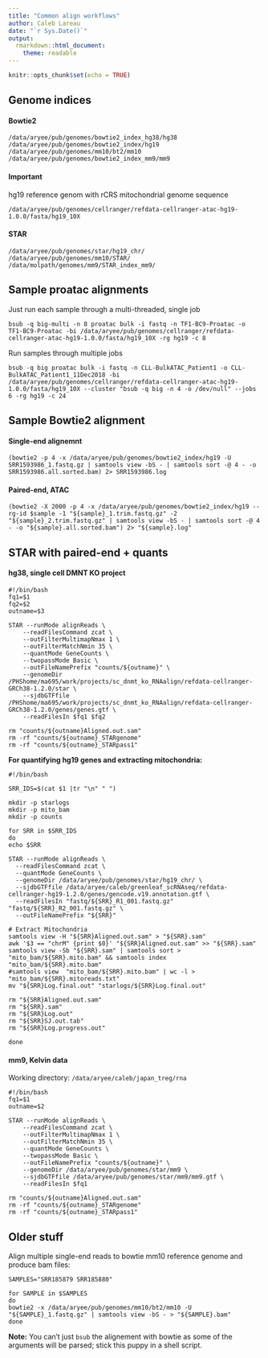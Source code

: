 ```yaml
---
title: "Common align workflows"
author: Caleb Lareau
date: "`r Sys.Date()`"
output:
  rmarkdown::html_document:
    theme: readable
---
```


```r
knitr::opts_chunk$set(echo = TRUE)
```

## Genome indices

#### Bowtie2
```
/data/aryee/pub/genomes/bowtie2_index_hg38/hg38
/data/aryee/pub/genomes/bowtie2_index/hg19
/data/aryee/pub/genomes/mm10/bt2/mm10
/data/aryee/pub/genomes/bowtie2_index_mm9/mm9
```

#### Important

hg19 reference genom with rCRS mitochondrial genome sequence

```
/data/aryee/pub/genomes/cellranger/refdata-cellranger-atac-hg19-1.0.0/fasta/hg19_10X
```

#### STAR
```
/data/aryee/pub/genomes/star/hg19_chr/ 
/data/aryee/pub/genomes/mm10/STAR/
/data/molpath/genomes/mm9/STAR_index_mm9/
```

## Sample proatac alignments
Just run each sample through a multi-threaded, single job
```
bsub -q big-multi -n 8 proatac bulk -i fastq -n TF1-BC9-Proatac -o TF1-BC9-Proatac -bi /data/aryee/pub/genomes/cellranger/refdata-cellranger-atac-hg19-1.0.0/fasta/hg19_10X -rg hg19 -c 8
```

Run samples through multiple jobs
```
bsub -q big proatac bulk -i fastq -n CLL-BulkATAC_Patient1 -o CLL-BulkATAC_Patient1_11Dec2018 -bi /data/aryee/pub/genomes/cellranger/refdata-cellranger-atac-hg19-1.0.0/fasta/hg19_10X --cluster "bsub -q big -n 4 -o /dev/null" --jobs 6 -rg hg19 -c 24

```

## Sample Bowtie2 alignment

#### Single-end alignemnt
```
(bowtie2 -p 4 -x /data/aryee/pub/genomes/bowtie2_index/hg19 -U SRR1593986_1.fastq.gz | samtools view -bS - | samtools sort -@ 4 - -o SRR1593986.all.sorted.bam) 2> SRR1593986.log
```

#### Paired-end, ATAC
```
(bowtie2 -X 2000 -p 4 -x /data/aryee/pub/genomes/bowtie2_index/hg19 --rg-id $sample -1 "${sample}_1.trim.fastq.gz" -2  "${sample}_2.trim.fastq.gz" | samtools view -bS - | samtools sort -@ 4 - -o "${sample}.all.sorted.bam") 2> "${sample}.log"
```

## STAR with paired-end + quants


#### hg38, single cell DMNT KO project
```
#!/bin/bash
fq1=$1
fq2=$2
outname=$3

STAR --runMode alignReads \
	--readFilesCommand zcat \
	--outFilterMultimapNmax 1 \
	--outFilterMatchNmin 35 \
	--quantMode GeneCounts \
	--twopassMode Basic \
	--outFileNamePrefix "counts/${outname}" \
	--genomeDir /PHShome/ma695/work/projects/sc_dnmt_ko_RNAalign/refdata-cellranger-GRCh38-1.2.0/star \
	--sjdbGTFfile /PHShome/ma695/work/projects/sc_dnmt_ko_RNAalign/refdata-cellranger-GRCh38-1.2.0/genes/genes.gtf \
	--readFilesIn $fq1 $fq2

rm "counts/${outname}Aligned.out.sam"
rm -rf "counts/${outname}_STARgenome"
rm -rf "counts/${outname}_STARpass1"
```

**For quantifying hg19 genes and extracting mitochondria:**

```
#!/bin/bash

SRR_IDS=$(cat $1 |tr "\n" " ")

mkdir -p starlogs
mkdir -p mito_bam
mkdir -p counts

for SRR in $SRR_IDS
do
echo $SRR

STAR --runMode alignReads \
  --readFilesCommand zcat \
  --quantMode GeneCounts \
  --genomeDir /data/aryee/pub/genomes/star/hg19_chr/ \
  --sjdbGTFfile /data/aryee/caleb/greenleaf_scRNAseq/refdata-cellranger-hg19-1.2.0/genes/gencode.v19.annotation.gtf \
  --readFilesIn "fastq/${SRR}_R1_001.fastq.gz" "fastq/${SRR}_R2_001.fastq.gz" \
  --outFileNamePrefix "${SRR}"

# Extract Mitochondria
samtools view -H "${SRR}Aligned.out.sam" > "${SRR}.sam"
awk '$3 == "chrM" {print $0}' "${SRR}Aligned.out.sam" >> "${SRR}.sam"
samtools view -Sb "${SRR}.sam" | samtools sort > "mito_bam/${SRR}.mito.bam" && samtools index "mito_bam/${SRR}.mito.bam"
#samtools view  "mito_bam/${SRR}.mito.bam" | wc -l > "mito_bam/${SRR}.mitoreads.txt"
mv "${SRR}Log.final.out" "starlogs/${SRR}Log.final.out"

rm "${SRR}Aligned.out.sam"
rm "${SRR}.sam"
rm "${SRR}Log.out"
rm "${SRR}SJ.out.tab"
rm "${SRR}Log.progress.out"

done
```


#### mm9, Kelvin data

Working directory: `/data/aryee/caleb/japan_treg/rna`

```
#!/bin/bash
fq1=$1
outname=$2

STAR --runMode alignReads \
	--readFilesCommand zcat \
	--outFilterMultimapNmax 1 \
	--outFilterMatchNmin 35 \
	--quantMode GeneCounts \
	--twopassMode Basic \
	--outFileNamePrefix "counts/${outname}" \
	--genomeDir /data/aryee/pub/genomes/star/mm9 \
	--sjdbGTFfile /data/aryee/pub/genomes/star/mm9/mm9.gtf \
	--readFilesIn $fq1 

rm "counts/${outname}Aligned.out.sam"
rm -rf "counts/${outname}_STARgenome"
rm -rf "counts/${outname}_STARpass1"
```

## Older stuff

Align multiple single-end reads to bowtie mm10 reference genome and produce bam files:

```
SAMPLES="SRR185879 SRR185880"

for SAMPLE in $SAMPLES
do
bowtie2 -x /data/aryee/pub/genomes/mm10/bt2/mm10 -U "${SAMPLE}_1.fastq.gz" | samtools view -bS - > "${SAMPLE}.bam"
done
```

**Note:** You can't just `bsub` the alignement with bowtie as some of the arguments will be parsed; stick this puppy in a shell script.


<br><br>
